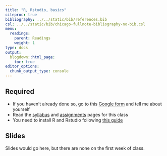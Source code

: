 ```yaml
---
title: "R, Rstudio, basics"
citeproc: true
bibliography: ../../static/bib/references.bib
csl: ../../static/bib/chicago-fullnote-bibliography-no-bib.csl
menu: 
  readings:
    parent: Readings
    weight: 1
type: docs
output:
  blogdown::html_page:
    toc: true
editor_options: 
  chunk_output_type: console
---
```





## Required


- <i class="fa fa-external-link-square-alt" aria-hidden="true"></i> If you haven't already done so, go to this [Google form](https://forms.gle/H4pbFScAb78QtPQz7) and tell me about yourself
- Read the [syllabus](/syllabus/) and [assignments](/assignment/) pages for this class
- You need to install R and Rstudio following [this guide](/reference/install/)


## Slides


Slides would go here, but there are none on the first week of class.



<!-- ## using xaringan embed -->

<!-- ```{r,echo=FALSE} -->
<!-- xaringanExtra::embed_xaringan( -->
<!--   url = "/slides/first-day.html", -->
<!--   ratio = "16:9" -->
<!-- ) -->
<!-- ``` -->


